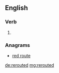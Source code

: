 ==English==

===Verb===
{{head|en}}

# {{en-past of|reroute}}

===Anagrams===
* [[red route#English|red route]]

[[de:rerouted]]
[[mg:rerouted]]